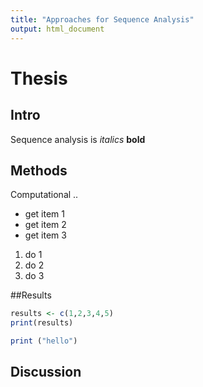 ```yaml
---
title: "Approaches for Sequence Analysis"
output: html_document
---
```


# Thesis

## Intro
Sequence analysis is *italics*  **bold**

## Methods
Computational ..

- get item 1
- get item 2
- get item 3

1. do 1
1. do 2
1. do 3

##Results
```r
results <- c(1,2,3,4,5)
print(results)
```

```r
print ("hello")
```

## Discussion
